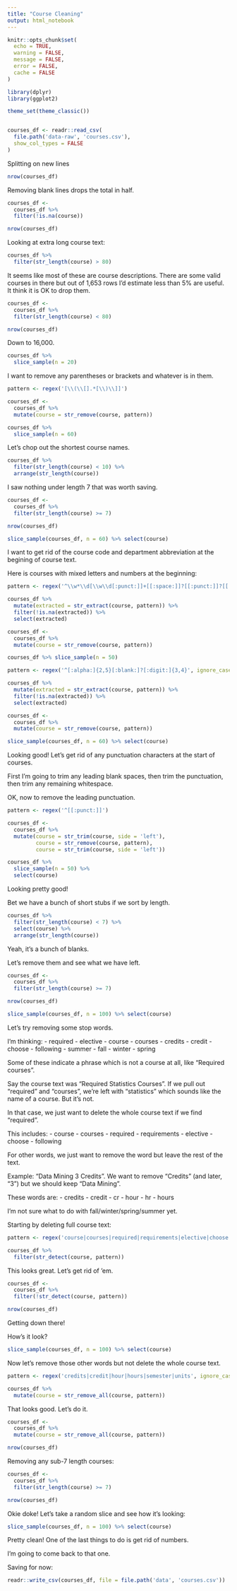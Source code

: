 ```yaml
---
title: "Course Cleaning"
output: html_notebook
---
```


```r
knitr::opts_chunk$set(
  echo = TRUE, 
  warning = FALSE,
  message = FALSE,
  error = FALSE, 
  cache = FALSE
)
```

```r
library(dplyr)
library(ggplot2)

theme_set(theme_classic())


courses_df <- readr::read_csv(
  file.path('data-raw', 'courses.csv'), 
  show_col_types = FALSE
)
```

Splitting on new lines

```r
nrow(courses_df) 
```

Removing blank lines drops the total in half.

```r
courses_df <-
  courses_df %>%
  filter(!is.na(course))
```

```r
nrow(courses_df)
```

Looking at extra long course text:

```r
courses_df %>%
  filter(str_length(course) > 80)
```

It seems like most of these are course descriptions. There are some valid courses in there but out of 1,653 rows I'd estimate less than 5% are useful. It think it is OK to drop them.

```r
courses_df <-
  courses_df %>%
  filter(str_length(course) < 80)

nrow(courses_df)
```

Down to 16,000.

```r
courses_df %>%
  slice_sample(n = 20)
```

I want to remove any parentheses or brackets and whatever is in them.

```r
pattern <- regex('[\\(\\[].*[\\)\\]]')

courses_df <-
  courses_df %>%
  mutate(course = str_remove(course, pattern))

courses_df %>%
  slice_sample(n = 60)
```
Let's chop out the shortest course names.

```r
courses_df %>%
  filter(str_length(course) < 10) %>%
  arrange(str_length(course))
```

I saw nothing under length 7 that was worth saving.

```r
courses_df <-
  courses_df %>%
  filter(str_length(course) >= 7)

nrow(courses_df)
```


```r
slice_sample(courses_df, n = 60) %>% select(course)
```

I want to get rid of the course code and department abbreviation at the begining
of course text. 

Here is courses with mixed letters and numbers at the beginning:

```r
pattern <- regex('^\\w*\\d[\\w\\d[:punct:]]+[[:space:]]?[[:punct:]]?[[:space:]]?')

courses_df %>% 
  mutate(extracted = str_extract(course, pattern)) %>%
  filter(!is.na(extracted)) %>%
  select(extracted)

```

```r
courses_df <-
  courses_df %>%
  mutate(course = str_remove(course, pattern))
```

```r
courses_df %>% slice_sample(n = 50)
```

```r
pattern <- regex('^[:alpha:]{2,5}[:blank:]?[:digit:]{3,4}', ignore_case = TRUE)

courses_df %>% 
  mutate(extracted = str_extract(course, pattern)) %>%
  filter(!is.na(extracted)) %>%
  select(extracted)
```

```r
courses_df <- 
  courses_df %>%
  mutate(course = str_remove(course, pattern))
```

```r
slice_sample(courses_df, n = 60) %>% select(course)
```

Looking good! Let's get rid of any punctuation characters at the start of 
courses.

First I'm going to trim any leading blank spaces, then trim the punctuation,
then trim any remaining whitespace.

OK, now to remove the leading punctuation.

```r
pattern <- regex('^[[:punct:]]')

courses_df <-
  courses_df %>%
  mutate(course = str_trim(course, side = 'left'),
         course = str_remove(course, pattern),
         course = str_trim(course, side = 'left'))
```

```r
courses_df %>% 
  slice_sample(n = 50) %>% 
  select(course)
```
Looking pretty good!

Bet we have a bunch of short stubs if we sort by length.

```r
courses_df %>%
  filter(str_length(course) < 7) %>%
  select(course) %>%
  arrange(str_length(course)) 
```

Yeah, it's a bunch of blanks.

Let's remove them and see what we have left.

```r
courses_df <-
  courses_df %>%
  filter(str_length(course) >= 7)

nrow(courses_df)
```

```r
slice_sample(courses_df, n = 100) %>% select(course)
```

Let's try removing some stop words.

I'm thinking:
- required
- elective
- course
- courses
- credits
- credit
- choose
- following
- summer
- fall
- winter
- spring

Some of these indicate a phrase which is not a course at all, like "Required courses".

Say the course text was "Required Statistics Courses". If we pull out "required" and
"courses", we're left with "statistics" which sounds like the name of a course. But it's not.

In that case, we just want to delete the whole course text if we find "required". 

This includes:
- course
- courses
- required
- requirements
- elective
- choose
- following

For other words, we just want to remove the word but leave the rest of the text. 

Example: "Data Mining 3 Credits". We want to remove "Credits" (and later, "3") but 
we should keep "Data Mining". 

These words are:
- credits
- credit
- cr
- hour
- hr
- hours

I'm not sure what to do with fall/winter/spring/summer yet. 

Starting by deleting full course text:

```r
pattern <- regex('course|courses|required|requirements|elective|choose|following', ignore_case = T)

courses_df %>%
  filter(str_detect(course, pattern))
```

This looks great. Let's get rid of 'em.

```r
courses_df <- 
  courses_df %>%
  filter(!str_detect(course, pattern))

nrow(courses_df)
```

Getting down there!

How's it look?

```r
slice_sample(courses_df, n = 100) %>% select(course)
```

Now let's remove those other words but not delete the whole course text.

```r
pattern <- regex('credits|credit|hour|hours|semester|units', ignore_case = T)

courses_df %>%
  mutate(course = str_remove_all(course, pattern)) 
```

That looks good. Let's do it.

```r
courses_df <-
  courses_df %>%
  mutate(course = str_remove_all(course, pattern)) 

nrow(courses_df)
```

Removing any sub-7 length courses:

```r
courses_df <-
  courses_df %>%
  filter(str_length(course) >= 7)

nrow(courses_df)
```

Okie doke! Let's take a random slice and see how it's looking:

```r
slice_sample(courses_df, n = 100) %>% select(course)
```

Pretty clean! One of the last things to do is get rid of numbers.

I'm going to come back to that one. 

Saving for now:

```r
readr::write_csv(courses_df, file = file.path('data', 'courses.csv'))
```

